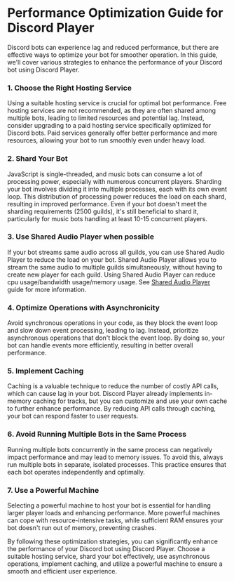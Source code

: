 # Performance Optimization Guide for Discord Player

Discord bots can experience lag and reduced performance, but there are effective ways to optimize your bot for smoother operation. In this guide, we'll cover various strategies to enhance the performance of your Discord bot using Discord Player.

### 1. Choose the Right Hosting Service

Using a suitable hosting service is crucial for optimal bot performance. Free hosting services are not recommended, as they are often shared among multiple bots, leading to limited resources and potential lag. Instead, consider upgrading to a paid hosting service specifically optimized for Discord bots. Paid services generally offer better performance and more resources, allowing your bot to run smoothly even under heavy load.

### 2. Shard Your Bot

JavaScript is single-threaded, and music bots can consume a lot of processing power, especially with numerous concurrent players. Sharding your bot involves dividing it into multiple processes, each with its own event loop. This distribution of processing power reduces the load on each shard, resulting in improved performance. Even if your bot doesn't meet the sharding requirements (2500 guilds), it's still beneficial to shard it, particularly for music bots handling at least 10-15 concurrent players.

### 3. Use Shared Audio Player when possible

If your bot streams same audio across all guilds, you can use Shared Audio Player to reduce the load on your bot. Shared Audio Player allows you to stream the same audio to multiple guilds simultaneously, without having to create new player for each guild. Using Shared Audio Player can reduce cpu usage/bandwidth usage/memory usage. See [Shared Audio Player](/guide/examples/shared-audio-player) guide for more information.

### 4. Optimize Operations with Asynchronicity

Avoid synchronous operations in your code, as they block the event loop and slow down event processing, leading to lag. Instead, prioritize asynchronous operations that don't block the event loop. By doing so, your bot can handle events more efficiently, resulting in better overall performance.

### 5. Implement Caching

Caching is a valuable technique to reduce the number of costly API calls, which can cause lag in your bot. Discord Player already implements in-memory caching for tracks, but you can customize and use your own cache to further enhance performance. By reducing API calls through caching, your bot can respond faster to user requests.

### 6. Avoid Running Multiple Bots in the Same Process

Running multiple bots concurrently in the same process can negatively impact performance and may lead to memory issues. To avoid this, always run multiple bots in separate, isolated processes. This practice ensures that each bot operates independently and optimally.

### 7. Use a Powerful Machine

Selecting a powerful machine to host your bot is essential for handling larger player loads and enhancing performance. More powerful machines can cope with resource-intensive tasks, while sufficient RAM ensures your bot doesn't run out of memory, preventing crashes.

By following these optimization strategies, you can significantly enhance the performance of your Discord bot using Discord Player. Choose a suitable hosting service, shard your bot effectively, use asynchronous operations, implement caching, and utilize a powerful machine to ensure a smooth and efficient user experience.
